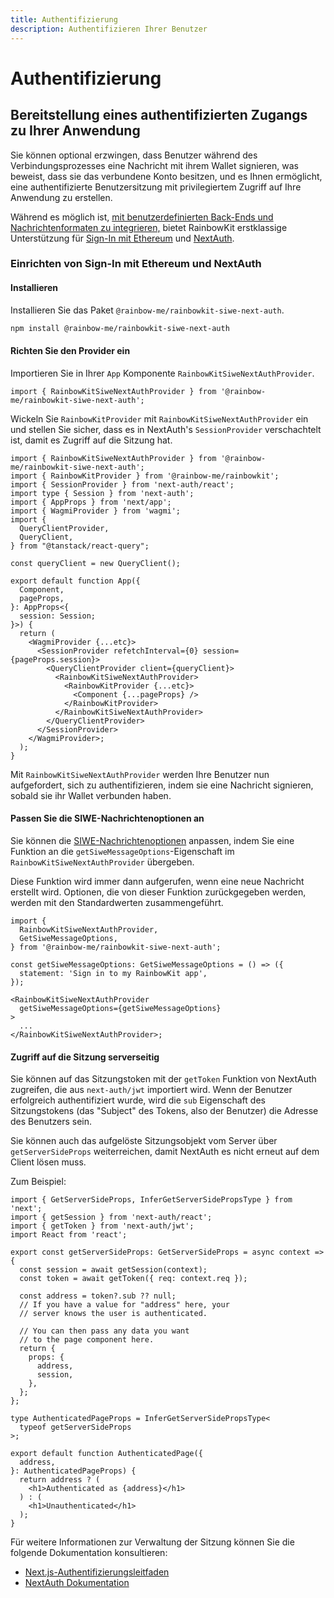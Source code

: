 ```yaml
---
title: Authentifizierung
description: Authentifizieren Ihrer Benutzer
---
```


# Authentifizierung

## Bereitstellung eines authentifizierten Zugangs zu Ihrer Anwendung

Sie können optional erzwingen, dass Benutzer während des Verbindungsprozesses eine Nachricht mit ihrem Wallet signieren, was beweist, dass sie das verbundene Konto besitzen, und es Ihnen ermöglicht, eine authentifizierte Benutzersitzung mit privilegiertem Zugriff auf Ihre Anwendung zu erstellen.

Während es möglich ist, [mit benutzerdefinierten Back-Ends und Nachrichtenformaten zu integrieren,](/docs/custom-authentication) bietet RainbowKit erstklassige Unterstützung für [Sign-In mit Ethereum](https://login.xyz) und [NextAuth](https://next-auth.js.org).

### Einrichten von Sign-In mit Ethereum und NextAuth

#### Installieren

Installieren Sie das Paket `@rainbow-me/rainbowkit-siwe-next-auth`.

```bash
npm install @rainbow-me/rainbowkit-siwe-next-auth
```

#### Richten Sie den Provider ein

Importieren Sie in Ihrer `App` Komponente `RainbowKitSiweNextAuthProvider`.

```tsx
import { RainbowKitSiweNextAuthProvider } from '@rainbow-me/rainbowkit-siwe-next-auth';
```

Wickeln Sie `RainbowKitProvider` mit `RainbowKitSiweNextAuthProvider` ein und stellen Sie sicher, dass es in NextAuth's `SessionProvider` verschachtelt ist, damit es Zugriff auf die Sitzung hat.

```tsx
import { RainbowKitSiweNextAuthProvider } from '@rainbow-me/rainbowkit-siwe-next-auth';
import { RainbowKitProvider } from '@rainbow-me/rainbowkit';
import { SessionProvider } from 'next-auth/react';
import type { Session } from 'next-auth';
import { AppProps } from 'next/app';
import { WagmiProvider } from 'wagmi';
import {
  QueryClientProvider,
  QueryClient,
} from "@tanstack/react-query";

const queryClient = new QueryClient();

export default function App({
  Component,
  pageProps,
}: AppProps<{
  session: Session;
}>) {
  return (
    <WagmiProvider {...etc}>
      <SessionProvider refetchInterval={0} session={pageProps.session}>
        <QueryClientProvider client={queryClient}>
          <RainbowKitSiweNextAuthProvider>
            <RainbowKitProvider {...etc}>
              <Component {...pageProps} />
            </RainbowKitProvider>
          </RainbowKitSiweNextAuthProvider>
        </QueryClientProvider>
      </SessionProvider>
    </WagmiProvider>;
  );
}
```

Mit `RainbowKitSiweNextAuthProvider` werden Ihre Benutzer nun aufgefordert, sich zu authentifizieren, indem sie eine Nachricht signieren, sobald sie ihr Wallet verbunden haben.

#### Passen Sie die SIWE-Nachrichtenoptionen an

Sie können die [SIWE-Nachrichtenoptionen](https://viem.sh/docs/siwe/utilities/createSiweMessage#parameters) anpassen, indem Sie eine Funktion an die `getSiweMessageOptions`-Eigenschaft im `RainbowKitSiweNextAuthProvider` übergeben.

Diese Funktion wird immer dann aufgerufen, wenn eine neue Nachricht erstellt wird. Optionen, die von dieser Funktion zurückgegeben werden, werden mit den Standardwerten zusammengeführt.

```tsx
import {
  RainbowKitSiweNextAuthProvider,
  GetSiweMessageOptions,
} from '@rainbow-me/rainbowkit-siwe-next-auth';

const getSiweMessageOptions: GetSiweMessageOptions = () => ({
  statement: 'Sign in to my RainbowKit app',
});

<RainbowKitSiweNextAuthProvider
  getSiweMessageOptions={getSiweMessageOptions}
>
  ...
</RainbowKitSiweNextAuthProvider>;
```

#### Zugriff auf die Sitzung serverseitig

Sie können auf das Sitzungstoken mit der `getToken` Funktion von NextAuth zugreifen, die aus `next-auth/jwt` importiert wird. Wenn der Benutzer erfolgreich authentifiziert wurde, wird die `sub` Eigenschaft des Sitzungstokens (das "Subject" des Tokens, also der Benutzer) die Adresse des Benutzers sein.

Sie können auch das aufgelöste Sitzungsobjekt vom Server über `getServerSideProps` weiterreichen, damit NextAuth es nicht erneut auf dem Client lösen muss.

Zum Beispiel:

```tsx
import { GetServerSideProps, InferGetServerSidePropsType } from 'next';
import { getSession } from 'next-auth/react';
import { getToken } from 'next-auth/jwt';
import React from 'react';

export const getServerSideProps: GetServerSideProps = async context => {
  const session = await getSession(context);
  const token = await getToken({ req: context.req });

  const address = token?.sub ?? null;
  // If you have a value for "address" here, your
  // server knows the user is authenticated.

  // You can then pass any data you want
  // to the page component here.
  return {
    props: {
      address,
      session,
    },
  };
};

type AuthenticatedPageProps = InferGetServerSidePropsType<
  typeof getServerSideProps
>;

export default function AuthenticatedPage({
  address,
}: AuthenticatedPageProps) {
  return address ? (
    <h1>Authenticated as {address}</h1>
  ) : (
    <h1>Unauthenticated</h1>
  );
}
```

Für weitere Informationen zur Verwaltung der Sitzung können Sie die folgende Dokumentation konsultieren:

- [Next.js-Authentifizierungsleitfaden](https://nextjs.org/docs/authentication)
- [NextAuth Dokumentation](https://next-auth.js.org)
